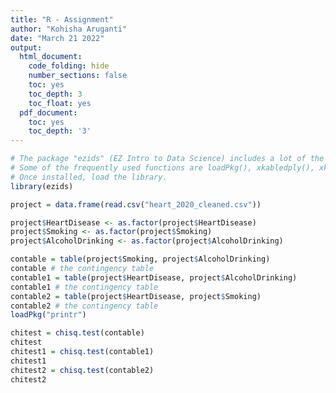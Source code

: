 ```yaml
---
title: "R - Assignment"
author: "Kohisha Aruganti"
date: "March 21 2022"
output:
  html_document:
    code_folding: hide
    number_sections: false
    toc: yes
    toc_depth: 3
    toc_float: yes
  pdf_document:
    toc: yes
    toc_depth: '3'
---
```


```r
# The package "ezids" (EZ Intro to Data Science) includes a lot of the helper functions we developed for the course. 
# Some of the frequently used functions are loadPkg(), xkabledply(), xkablesummary(), uzscale(), etc.
# Once installed, load the library.
library(ezids)
```

```r
project = data.frame(read.csv("heart_2020_cleaned.csv"))
```

```r
project$HeartDisease <- as.factor(project$HeartDisease)
project$Smoking <- as.factor(project$Smoking)
project$AlcoholDrinking <- as.factor(project$AlcoholDrinking)

```

```r
contable = table(project$Smoking, project$AlcoholDrinking)
contable # the contingency table
contable1 = table(project$HeartDisease, project$AlcoholDrinking)
contable1 # the contingency table
contable2 = table(project$HeartDisease, project$Smoking)
contable2 # the contingency table
loadPkg("printr")

```

```r
chitest = chisq.test(contable)
chitest
chitest1 = chisq.test(contable1)
chitest1
chitest2 = chisq.test(contable2)
chitest2
```


